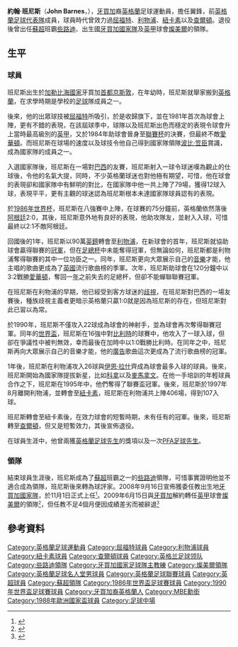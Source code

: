 {{noteTA
|G1=Football
|G2=uefa
|G3=英超
|G4=FAcup
|T=zh-hans:约翰·巴恩斯;zh-hk:約翰·班尼斯;zh-tw:約翰·巴恩斯;
|1=zh-hans:巴恩斯;zh-hk:班尼斯;zh-tw:巴恩斯;
|2=zh-hans:克莱夫·阿兰;zh-hk:佳夫·阿倫;zh-tw:克萊夫·阿蘭;
|3=zh-hans:斯蒂夫·尼高;zh-hk:史提夫·尼高;zh-tw:斯蒂夫·尼高;
|4=zh-hans:查尔斯;zh-hk:查理斯;zh-tw:查爾斯;
|5=zh-hans:福勒;zh-hk:科拿;zh-tw:福勒;
|6=zh-hans:麦克马纳曼;zh-hk:麥馬拿文;zh-tw:麥克馬納曼;
}}
{{Infobox football biography
| name                = 約翰·班尼斯<br>''John Barnes''
| image               = John Barnes in Kristiansund, Norway.jpg
| image_size          = 200
| caption             = 2012年的巴恩斯
| fullname            = John Charles Bryan Barnes
| height              = {{height|m=1.82}}
| birth_date          = {{birth date and age|1963|11|7|df=y}}
| birth_place         = 牙买加[[京斯敦|京斯敦]]
| nickname = ''Barnsey''
| currentclub = 
| position = [[中場|中場]]
| youthyears1 = | youthclubs1 = Stowe Boys Club
| years1 = 1980–1981 | clubs1 = Sudbury Court                     | caps1 =  | goals1 = 
| years2 = 1981–1987 | clubs2 = [[沃特福德足球俱乐部|沃特福德]]                     | caps2 = 233 | goals2 = 65
| years3 = 1987–1997 | clubs3 = [[利物浦足球俱乐部|利物浦]]                 | caps3 = 314 | goals3 = 84
| years4 = 1997–1999 | clubs4 = [[纽卡斯尔联足球俱乐部|纽卡斯尔联]]   | caps4 = 27  | goals4 = 6
| years5 = 1999            | clubs5 = [[查尔顿竞技足球俱乐部|查尔顿竞技]] | caps5 = 12  | goals5 = 0
| totalcaps = 586 | totalgoals = 155
| nationalyears1 = 1982–1983 | nationalteam1 = [[英格蘭21歲以下足球代表隊|英格蘭U21]] | nationalcaps1 = 3 | nationalgoals1 = 0
| nationalyears2 = 1983–1995<ref>{{Cite news|title=John Charles Bryan Barnes - International Appearances|publisher=The Rec.Sport.Soccer Statistics Foundation|url=http://www.rsssf.com/miscellaneous/jbarnes-intlg.html|accessdate=2017-11-06|archive-date=2020-10-18|archive-url=https://web.archive.org/web/20201018142822/http://www.rsssf.com/miscellaneous/jbarnes-intlg.html|dead-url=no}}</ref> | nationalteam2 = [[英格蘭足球代表隊|英格蘭]] | nationalcaps2 = 79 | nationalgoals2 = 11
| manageryears1 = 1999–2000 | managerclubs1 = [[凯尔特人足球俱乐部|凯尔特人]]
| manageryears2 = 2008–2009 | managerclubs2 = [[牙買加國家足球隊|牙買加]]
| manageryears3 = 2009      | managerclubs3 = [[特兰米尔流浪者足球俱乐部|特兰米尔]]
| pcupdate = 2009年10月12日 (一) 00:57 (UTC)
| ntupdate = 2009年10月12日 (一) 00:57 (UTC)
}}
'''約翰·班尼斯'''（'''John Barnes'''，{{bd|1963年|11月7日|catIdx=Barnes, John}}），[[牙買加|牙買加]]裔[[英格蘭|英格蘭]]足球運動員，擔任翼鋒，前[[英格蘭足球代表隊|英格蘭足球代表隊]]成員，球員時代曾效力過[[沃特福德足球俱乐部|屈福特]]、[[利物浦足球俱乐部|利物浦]]、[[纽卡斯尔联足球俱乐部|紐卡素]]以及[[查尔顿竞技足球俱乐部|查爾頓]]。退役後曾出任[[蘇超|蘇超]]班霸[[凯尔特人足球俱乐部|些路迪]]、出生國[[牙買加國家足球隊|牙買加國家隊]]及[[英格蘭足球甲級聯賽|英甲]]球會[[特兰米尔流浪者足球俱乐部|燦美爾]]的領隊。

==生平==
===球員===
班尼斯出生於[[加勒比海|加勒比海]][[國家|國家]]牙買加[[首都|首都]][[京斯敦|京斯敦]]，在年幼時，班尼斯就舉家搬到[[英格蘭|英格蘭]]，在求學時期是學校的[[足球|足球]]隊成員之一。

後來，他的出眾球技被[[沃特福德足球俱乐部|屈福特]]所吸引，於是收歸旗下，並在1981年首次為球會上陣，更有不錯的表現，在該屆球季中，球隊以及班尼斯出色而穩定的表現令球會升上當時最高級別的[[英格蘭足球聯賽|英甲]]，又於1984年助球會晉身至[[英格兰联赛杯|聯賽杯]]的決賽，但最終不敵[[埃弗顿足球俱乐部|愛華頓]]。而班尼斯在球場的速度以及球技令他自己得到國家隊領隊[[波比·笠臣|波比·笠臣]]賞識，成為國家隊的成員之一。

入選國家隊後，班尼斯在一場對[[巴西國家足球隊|巴西]]的友賽，班尼斯射入一球令球迷嘆為觀止的仕球後，令他的名氣大提，同時，不少英格蘭球迷也對他極有期望，可惜，他在球會的表現卻和國家隊中有鮮明的對比，在國家隊中他一共上陣了79場，獲得12球入球，表現平平，更有主觀的球迷認為班尼斯根本未達國家隊球員認有的表現。

於[[1986年世界杯足球賽|1986年世界杯]]，班尼斯在八強賽中上陣，在球賽的75分鐘前，英格蘭依然落後[[阿根廷國家足球隊|阿根廷]]2:0，其後，班尼斯意外地有良好的表現，他助攻隊友，並射入入球，可惜最終以2:1不敵阿根廷。

回國後的1年，班尼斯以90萬[[英鎊|英鎊]]轉會至[[利物浦足球俱乐部|利物浦]]，在新球會的首年，班尼斯就協助球會贏得聯賽的[[冠軍|冠軍]]，但在[[英格蘭足總盃|足總杯]]中未能奪得冠軍，但無論如何，班尼斯都是利物浦奪得聯賽的其中一位功臣之一。同年，班尼斯更向大眾展示自己的[[音樂|音樂]]才能，他主唱的歌曲更成為了[[英國|英國]]流行歌曲榜的季軍。次年，班尼斯助球會在120分鐘中以3:2戰勝[[埃弗顿足球俱乐部|愛華頓]]，奪回一[[年|年]]之前失去的足總杯，但卻不能蟬聯聯賽冠軍。

在班尼斯在利物浦的早期，他已經受到客方球迷的[[歧視|歧視]]，在班尼斯對巴西的一場友賽後，種族歧視主義者更暗示英格蘭只贏1:0就是因為班尼斯的存在，但班尼斯對此已習以為常。

於1990年，班尼斯不僅攻入22球成為球會的神射手，並為球會再次奪得聯賽冠軍。同年的[[1990年世界杯足球賽|世界盃]]，班尼斯在16強中對[[比利時國家足球隊|比利時]]的球賽中，他攻入了一球入球，但卻在爭議性中被判無效，幸而最後在加時中以1:0戰勝比利時。在同年之中，班尼斯再向大眾展示自己的音樂才能，他的[[廣告|廣告]]歌曲這次更成為了流行歌曲榜的冠軍。

1年後，班尼斯在利物浦攻入26球與[[伊恩·拉什|伊恩·拉什]]齊成為球會最多入球的球員。後來，班尼斯開始為國家隊提拔新星，比如[[科拿|科拿]]以及[[麥馬拿文|麥馬拿文]]。在他一手培訓的年輕球員合作之下，班尼斯在1995年中，他們奪得了聯賽盃冠軍。後來，班尼斯於1997年8月離開利物浦，並轉會至[[纽卡斯尔联足球俱乐部|紐卡素]]，班尼斯在利物浦共上陣406場，得到107入球。

班尼斯轉會至紐卡素後，在效力球會的短暫時期，未有任有的冠軍。後來，班尼斯轉至[[查尔顿竞技足球俱乐部|查爾頓]]，但又是短暫效力，其後宣佈退役。

在球員生涯中，他曾兩獲[[英格蘭足球先生|英格蘭足球先生]]的獎項以及一次[[PFA足球先生|PFA足球先生]]。

===領隊===
結束球員生涯後，班尼斯成為了[[蘇格蘭足球超級聯賽|蘇超]]班霸之一的[[凯尔特人足球俱乐部|些路迪]]領隊，可惜事實證明他並不適合成為領隊，班尼斯後來轉為球評家。2008年9月16日宣佈獲委任教出生地[[牙買加國家足球隊|牙買加國家隊]]，於11月1日正式上任<small><ref>{{Cite web |url=http://news.bbc.co.uk/sport2/hi/football/internationals/7619450.stm |title=Barnes named new coach of Jamaica |access-date=2008-09-17 |archive-date=2021-02-27 |archive-url=https://web.archive.org/web/20210227084332/http://news.bbc.co.uk/sport2/hi/football/internationals/7619450.stm |dead-url=no }}</ref></small>。2009年6月15日與[[牙買加國家足球隊|牙買加]]解約轉任[[英格蘭足球甲級聯賽|英甲]]球會[[特兰米尔流浪者足球俱乐部|燦美爾]]的領隊<small><ref>{{cite news |language=en |url=http://news.bbc.co.uk/sport2/hi/football/teams/t/tranmere_rovers/8090160.stm |title=Barnes confirmed as Tranmere boss |publisher=[[BBC|BBC]] Sport |date=2009-06-15 |accessdate=2009-06-12 |archive-date=2019-01-02 |archive-url=https://web.archive.org/web/20190102141420/http://news.bbc.co.uk/sport2/hi/football/teams/t/tranmere_rovers/8090160.stm |dead-url=no }}</ref></small>，但任教不足4個月便因成績差劣而被辭退<small><ref>{{cite news |language=en |url=http://news.bbc.co.uk/sport2/hi/football/teams/t/tranmere_rovers/8298686.stm |title=Tranmere sack Barnes and McAteer |publisher=[[BBC|BBC]] Sport |date=2009-10-09 |accessdate=2009-10-12 |archive-date=2020-11-14 |archive-url=https://web.archive.org/web/20201114013601/http://news.bbc.co.uk/sport2/hi/football/teams/t/tranmere_rovers/8298686.stm |dead-url=no }}</ref></small>

==參考資料==
{{reflist}}

{{1986年世界盃足球賽英格蘭參賽名單}}
{{1990年世界盃足球賽英格蘭參賽名單}}
{{英格蘭PFA足球先生}}
{{英格蘭FWA足球先生}}

{{Authority control}}
{{DEFAULTSORT:Barnes, John}}
[[Category:英格蘭足球運動員|Category:英格蘭足球運動員]]
[[Category:屈福特球員|Category:屈福特球員]]
[[Category:利物浦球員|Category:利物浦球員]]
[[Category:紐卡素球員|Category:紐卡素球員]]
[[Category:查爾頓球員|Category:查爾頓球員]]
[[Category:英格兰足球领队|Category:英格兰足球领队]]
[[Category:些路迪領隊|Category:些路迪領隊]]
[[Category:牙買加國家足球隊主教練|Category:牙買加國家足球隊主教練]]
[[Category:燦美爾領隊|Category:燦美爾領隊]]
[[Category:英格蘭足球名人堂男球員|Category:英格蘭足球名人堂男球員]]
[[Category:英格蘭足球聯賽球員|Category:英格蘭足球聯賽球員]]
[[Category:英超球員|Category:英超球員]]
[[Category:蘇超領隊|Category:蘇超領隊]]
[[Category:1986年世界盃足球賽球員|Category:1986年世界盃足球賽球員]]
[[Category:1990年世界盃足球賽球員|Category:1990年世界盃足球賽球員]]
[[Category:牙買加裔英格蘭人|Category:牙買加裔英格蘭人]]
[[Category:MBE勳銜|Category:MBE勳銜]]
[[Category:1988年歐洲國家盃球員|Category:1988年歐洲國家盃球員]]
[[Category:足球中場|Category:足球中場]]